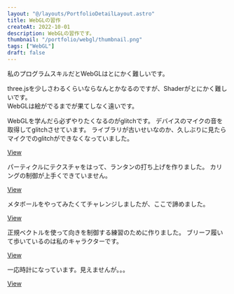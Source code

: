```yaml
---
layout: "@/layouts/PortfolioDetailLayout.astro"
title: WebGLの習作
createAt: 2022-10-01
description: WebGLの習作です。
thumbnail: "/portfolio/webgl/thumbnail.png"
tags: ["WebGL"]
draft: false
---
```


私のプログラムスキルだとWebGLはとにかく難しいです。

three.jsを少しさわるくらいならなんとかなるのですが、Shaderがとにかく難しいです。  
WebGLは絵がでるまでが果てしなく遠いです。

<div class="multi-column-2 mb-M mt-XL">
  <div>
    <CommonImg src="/portfolio/webgl/01.gif" alt="webgl" />
    <p>
      WebGLを学んだら必ずやりたくなるのがglitchです。
      デバイスのマイクの音を取得してglitchさせています。
      ライブラリが古いせいなのか、久しぶりに見たらマイクでのglitchができなくなっていました。
    </p>
    <div class="link">
      <a href="https://nogson.github.io/glsl_01/">View</a>
    </div>
  </div>
  <div>
    <CommonImg src="/portfolio/webgl/02.gif" alt="webgl" client:only="react" />
    <p>
      パーティクルにテクスチャをはって、ランタンの打ち上げを作りました。
      カリングの制御が上手くできていません。
    </p>
    <div class="link">
      <a href="https://nogson.github.io/threejs_sample5/app/">View</a>
    </div>
  </div>
  <div>
    <CommonImg src="/portfolio/webgl/03.gif" alt="webgl" />
    <p>メタボールをやってみたくてチャレンジしましたが、ここで諦めました。</p>
    <div class="link">
      <a href="https://nogson.github.io/glsl_03/">View</a>
    </div>
  </div>
  <div>
    <CommonImg src="/portfolio/webgl/04.gif" alt="webgl" client:only="react" />
    <p>
      正規ベクトルを使って向きを制御する練習のために作りました。
      ブリーフ履いて歩いているのは私のキャラクターです。
    </p>
    <div class="link">
      <a href="https://nogson.github.io/threejs_sample2/app/">View</a>
    </div>
  </div>
  <div>
    <CommonImg src="/portfolio/webgl/05.gif" alt="webgl" />
    <p>一応時計になっています。見えませんが。。。</p>
    <div class="link">
      <a href="https://nogson.github.io/webgl_clock/app/">View</a>
    </div>
  </div>
</div>
